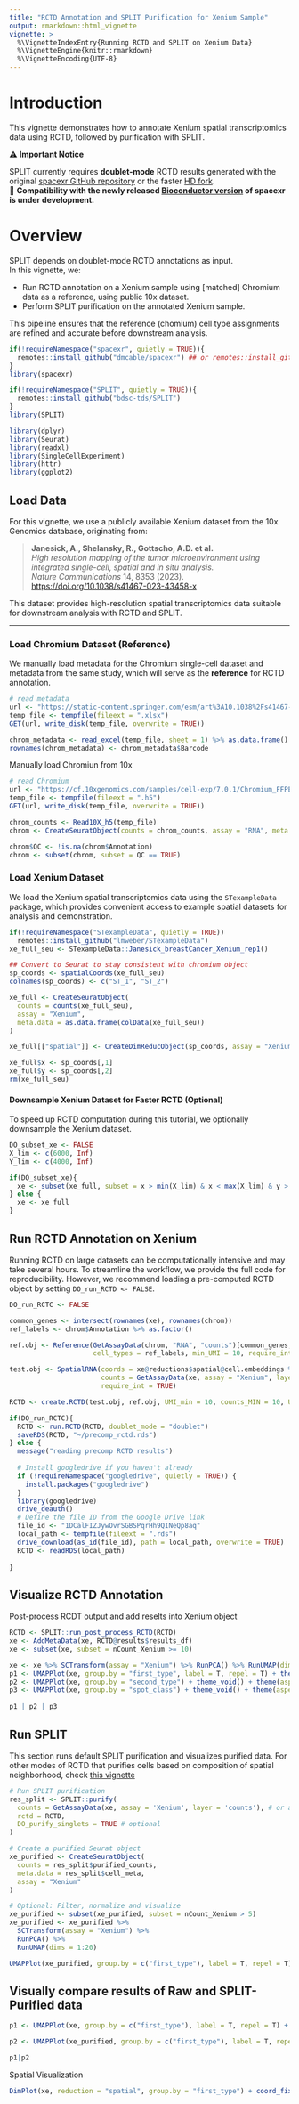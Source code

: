 ```yaml
---
title: "RCTD Annotation and SPLIT Purification for Xenium Sample"
output: rmarkdown::html_vignette
vignette: >
  %\VignetteIndexEntry{Running RCTD and SPLIT on Xenium Data}
  %\VignetteEngine{knitr::rmarkdown}
  %\VignetteEncoding{UTF-8}
---
```


# Introduction

This vignette demonstrates how to annotate Xenium spatial transcriptomics data using RCTD, followed by purification with SPLIT.

⚠️ **Important Notice**

SPLIT currently requires **doublet-mode** RCTD results generated with the original [spacexr GitHub repository](https://github.com/dmcable/spacexr) or the faster [HD fork](https://github.com/jpromeror/spacexr/tree/HD).  
🚧 **Compatibility with the newly released [Bioconductor version](https://www.bioconductor.org/packages/release/bioc/html/spacexr.html) of spacexr is under development.**

# Overview

SPLIT depends on doublet-mode RCTD annotations as input.  
In this vignette, we:

- Run RCTD annotation on a Xenium sample using [matched] Chromium data as a reference, using public 10x dataset.
- Perform SPLIT purification on the annotated Xenium sample.

This pipeline ensures that the reference (chomium) cell type assignments are refined and accurate before downstream analysis.


```r
if(!requireNamespace("spacexr", quietly = TRUE)){
  remotes::install_github("dmcable/spacexr") ## or remotes::install_github("jpromeror/spacexr@HD") for implementation of the doublet mode.
}
library(spacexr)

if(!requireNamespace("SPLIT", quietly = TRUE)){
  remotes::install_github("bdsc-tds/SPLIT") 
}
library(SPLIT)

library(dplyr)
library(Seurat)
library(readxl)
library(SingleCellExperiment)
library(httr)
library(ggplot2)
```

## Load Data

For this vignette, we use a publicly available Xenium dataset from the 10x Genomics database, originating from:

> **Janesick, A., Shelansky, R., Gottscho, A.D. et al.**  
> *High resolution mapping of the tumor microenvironment using integrated single-cell, spatial and in situ analysis.*  
> *Nature Communications* 14, 8353 (2023).  
> [https://doi.org/10.1038/s41467-023-43458-x](https://doi.org/10.1038/s41467-023-43458-x)

This dataset provides high-resolution spatial transcriptomics data suitable for downstream analysis with RCTD and SPLIT.

---

### Load Chromium Dataset (Reference)

We manually load metadata for the Chromium single-cell dataset and metadata from the same study, which will serve as the **reference** for RCTD annotation.

```r
# read metadata
url <- "https://static-content.springer.com/esm/art%3A10.1038%2Fs41467-023-43458-x/MediaObjects/41467_2023_43458_MOESM4_ESM.xlsx"
temp_file <- tempfile(fileext = ".xlsx")
GET(url, write_disk(temp_file, overwrite = TRUE))

chrom_metadata <- read_excel(temp_file, sheet = 1) %>% as.data.frame()
rownames(chrom_metadata) <- chrom_metadata$Barcode
```

Manually load Chromiun from 10x 
```r
# read Chromium 
url <- "https://cf.10xgenomics.com/samples/cell-exp/7.0.1/Chromium_FFPE_Human_Breast_Cancer_Chromium_FFPE_Human_Breast_Cancer/Chromium_FFPE_Human_Breast_Cancer_Chromium_FFPE_Human_Breast_Cancer_count_sample_filtered_feature_bc_matrix.h5"
temp_file <- tempfile(fileext = ".h5")
GET(url, write_disk(temp_file, overwrite = TRUE))

chrom_counts <- Read10X_h5(temp_file)
chrom <- CreateSeuratObject(counts = chrom_counts, assay = "RNA", meta.data = chrom_metadata)

chrom$QC <- !is.na(chrom$Annotation)
chrom <- subset(chrom, subset = QC == TRUE)
```

### Load Xenium Dataset

We load the Xenium spatial transcriptomics data using the `STexampleData` package, which provides convenient access to example spatial datasets for analysis and demonstration.

```r
if(!requireNamespace("STexampleData", quietly = TRUE))
  remotes::install_github("lmweber/STexampleData")
xe_full_seu <- STexampleData::Janesick_breastCancer_Xenium_rep1() 

## Convert to Seurat to stay consistent with chromium object
sp_coords <- spatialCoords(xe_full_seu)
colnames(sp_coords) <- c("ST_1", "ST_2")

xe_full <- CreateSeuratObject(
  counts = counts(xe_full_seu),
  assay = "Xenium",
  meta.data = as.data.frame(colData(xe_full_seu))
)

xe_full[["spatial"]] <- CreateDimReducObject(sp_coords, assay = "Xenium", key = "ST_")

xe_full$x <- sp_coords[,1]
xe_full$y <- sp_coords[,2]
rm(xe_full_seu)
```

#### Downsample Xenium Dataset for Faster RCTD (Optional)

To speed up RCTD computation during this tutorial, we optionally downsample the Xenium dataset.  

```r
DO_subset_xe <- FALSE 
X_lim <- c(6000, Inf)
Y_lim <- c(4000, Inf)

if(DO_subset_xe){
  xe <- subset(xe_full, subset = x > min(X_lim) & x < max(X_lim) & y > min(Y_lim) & y < max(Y_lim))
} else {
  xe <- xe_full
}
```

## Run RCTD Annotation on Xenium
Running RCTD on large datasets can be computationally intensive and may take several hours. To streamline the workflow, we provide the full code for reproducibility. However, we recommend loading a pre-computed RCTD object by setting `DO_run_RCTD <- FALSE`.
```r
DO_run_RCTC <- FALSE 

common_genes <- intersect(rownames(xe), rownames(chrom))
ref_labels <- chrom$Annotation %>% as.factor()

ref.obj <- Reference(GetAssayData(chrom, "RNA", "counts")[common_genes, ],
                     cell_types = ref_labels, min_UMI = 10, require_int = TRUE)

test.obj <- SpatialRNA(coords = xe@reductions$spatial@cell.embeddings %>% as.data.frame(),
                       counts = GetAssayData(xe, assay = "Xenium", layer = "counts")[common_genes, ],
                       require_int = TRUE)

RCTD <- create.RCTD(test.obj, ref.obj, UMI_min = 10, counts_MIN = 10, UMI_min_sigma = 100, max_cores = 20, CELL_MIN_INSTANCE = 25)

if(DO_run_RCTC){
  RCTD <- run.RCTD(RCTD, doublet_mode = "doublet")
  saveRDS(RCTD, "~/precomp_rctd.rds")
} else {
  message("reading precomp RCTD results")
  
  # Install googledrive if you haven't already
  if (!requireNamespace("googledrive", quietly = TRUE)) {
    install.packages("googledrive")
  }
  library(googledrive)
  drive_deauth()
  # Define the file ID from the Google Drive link
  file_id <- "1DCalFIZJywOvrSGBSPqrHh9QINeQp8aq"
  local_path <- tempfile(fileext = ".rds")
  drive_download(as_id(file_id), path = local_path, overwrite = TRUE)
  RCTD <- readRDS(local_path)
  
}

```

## Visualize RCTD Annotation
Post-process RCDT output and add reselts into Xenium object
```r
RCTD <- SPLIT::run_post_process_RCTD(RCTD)
xe <- AddMetaData(xe, RCTD@results$results_df)
xe <- subset(xe, subset = nCount_Xenium >= 10)
```

```r

xe <- xe %>% SCTransform(assay = "Xenium") %>% RunPCA() %>% RunUMAP(dims = 1:50)
p1 <- UMAPPlot(xe, group.by = "first_type", label = T, repel = T) + theme_void() + theme(aspect.ratio = 1, legend.position = "none")
p2 <- UMAPPlot(xe, group.by = "second_type") + theme_void() + theme(aspect.ratio = 1, legend.position = "bottom")
p3 <- UMAPPlot(xe, group.by = "spot_class") + theme_void() + theme(aspect.ratio = 1, legend.position = "right")
 
p1 | p2 | p3

```


## Run SPLIT
This section runs default SPLIT purification and visualizes purified data.
For other modes of RCTD that purifies cells based on composition of spatial neighborhood, check [this vignette]()
```r
# Run SPLIT purification
res_split <- SPLIT::purify(
  counts = GetAssayData(xe, assay = 'Xenium', layer = 'counts'), # or any gene x cells counts matrix
  rctd = RCTD,
  DO_purify_singlets = TRUE # optional
)

# Create a purified Seurat object
xe_purified <- CreateSeuratObject(
  counts = res_split$purified_counts,
  meta.data = res_split$cell_meta,
  assay = "Xenium"
)

# Optional: Filter, normalize and visualize
xe_purified <- subset(xe_purified, subset = nCount_Xenium > 5)
xe_purified <- xe_purified %>%
  SCTransform(assay = "Xenium") %>%
  RunPCA() %>%
  RunUMAP(dims = 1:20)

UMAPPlot(xe_purified, group.by = c("first_type"), label = T, repel = T) + theme_void() + theme(aspect.ratio = 1, legend.position = "none")
```
## Visually compare results of Raw and SPLIT-Purified data
```r
p1 <- UMAPPlot(xe, group.by = c("first_type"), label = T, repel = T) + theme_void() + theme(aspect.ratio = 1, legend.position = "none") + ggtitle("Raw Xenium data")

p2 <- UMAPPlot(xe_purified, group.by = c("first_type"), label = T, repel = T) + theme_void() + theme(aspect.ratio = 1, legend.position = "right") + ggtitle("SPLIT-purified Xenium data")

p1|p2

```

Spatial Visualization
```r
DimPlot(xe, reduction = "spatial", group.by = "first_type") + coord_fixed()
```


